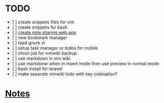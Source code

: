 = TODO =
* [ ] create snippets files for vim
* [ ] create snippets for bash
* [ ] [[create note sharing web app]]
* [ ] new bookmark manager
* [ ] read gnork vi
* [ ] setup task manager or todos for mobile
* [ ] chron job for vimwiki backup
* [ ] use markdown in vim wiki
* [ ] use markdonw when in insert mode then use preview in normal mode
* [ ] bash install for laravel
* [ ] make separate vimwiki todo with key cobination? 

= [[Notes]] =

